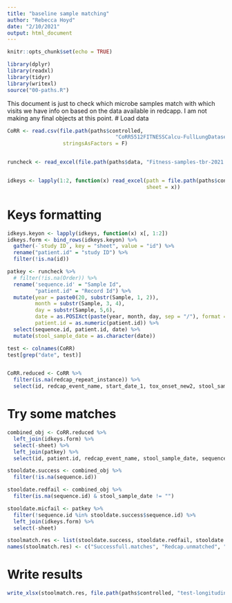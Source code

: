 ```yaml
---
title: "baseline sample matching"
author: "Rebecca Hoyd"
date: "2/10/2021"
output: html_document
---
```


```r
knitr::opts_chunk$set(echo = TRUE)

library(dplyr)
library(readxl)
library(tidyr)
library(writexl)
source("00-paths.R")
```

This document is just to check which microbe samples match with which visits we have info on based on the data available in redcapp. I am not making any final objects at this point.
# Load data

```r
CoRR <- read.csv(file.path(paths$controlled,
                                   "CoRR5512FITNESSCalcu-FullLungDataset2921_DATA_2021-02-09_1311.csv"),
                  stringsAsFactors = F)


runcheck <- read_excel(file.path(paths$data, "Fitness-samples-tbr-2021.xlsx"))


idkeys <- lapply(1:2, function(x) read_excel(path = file.path(paths$controlled, "OSU-18055 shared patient log.xlsx"),
                                             sheet = x))
```

# Keys formatting
```r
idkeys.keyon <- lapply(idkeys, function(x) x[, 1:2])
idkeys.form <- bind_rows(idkeys.keyon) %>%
  gather(-`study ID`, key = "sheet", value = "id") %>%
  rename("patient.id" = "study ID") %>%
  filter(!is.na(id))

patkey <- runcheck %>%
  # filter(!is.na(Order)) %>%
  rename('sequence.id' = "Sample Id",
         "patient.id" = "Record Id") %>%
  mutate(year = paste0(20, substr(Sample, 1, 2)),
         month = substr(Sample, 3, 4),
         day = substr(Sample, 5,6),
         date = as.POSIXct(paste(year, month, day, sep = "/"), format = "%Y/%m/%d"),
         patient.id = as.numeric(patient.id)) %>%
  select(sequence.id, patient.id, date) %>%
  mutate(stool_sample_date = as.character(date))

```

```r
test <- colnames(CoRR)
test[grep("date", test)]


CoRR.reduced <- CoRR %>%
  filter(is.na(redcap_repeat_instance)) %>%
  select(id, redcap_event_name, start_date_1, tox_onset_new2, stool_sample_date)
```

# Try some matches

```r
combined_obj <- CoRR.reduced %>%
  left_join(idkeys.form) %>%
  select(-sheet) %>%
  left_join(patkey) %>%
  select(id, patient.id, redcap_event_name, stool_sample_date, sequence.id)

stooldate.success <- combined_obj %>%
  filter(!is.na(sequence.id))

stooldate.redfail <- combined_obj %>%
  filter(is.na(sequence.id) & stool_sample_date != "")

stooldate.micfail <- patkey %>%
  filter(!sequence.id %in% stooldate.success$sequence.id) %>%
  left_join(idkeys.form) %>%
  select(-sheet)

stoolmatch.res <- list(stooldate.success, stooldate.redfail, stooldate.micfail)
names(stoolmatch.res) <- c("Successfull.matches", "Redcap.unmatched", "Microbes.unmathced")
```

# Write results

```r
write_xlsx(stoolmatch.res, file.path(paths$controlled, "test-longitudinal-matching.xlsx"))
```

